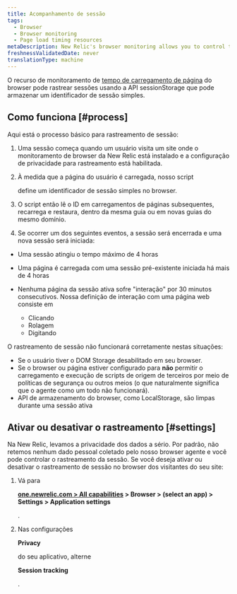 ```yaml
---
title: Acompanhamento de sessão
tags:
  - Browser
  - Browser monitoring
  - Page load timing resources
metaDescription: New Relic's browser monitoring allows you to control tracking of user session IDs on your website.
freshnessValidatedDate: never
translationType: machine
---
```


O recurso de monitoramento de [tempo de carregamento de página](/docs/browser/new-relic-browser/page-load-timing-resources/page-load-timing-process) do browser pode rastrear sessões usando a API sessionStorage que pode armazenar um identificador de sessão simples.

## Como funciona [#process]

Aqui está o processo básico para rastreamento de sessão:

1. Uma sessão começa quando um usuário visita um site onde o monitoramento de browser da New Relic está instalado e a configuração de privacidade para rastreamento está habilitada.

2. À medida que a página do usuário é carregada, nosso script

   <InlinePopover type="browser"/>

   define um identificador de sessão simples no browser.

3. O script então lê o ID em carregamentos de páginas subsequentes, recarrega e restaura, dentro da mesma guia ou em novas guias do mesmo domínio.

4. Se ocorrer um dos seguintes eventos, a sessão será encerrada e uma nova sessão será iniciada:

* Uma sessão atingiu o tempo máximo de 4 horas

* Uma página é carregada com uma sessão pré-existente iniciada há mais de 4 horas

* Nenhuma página da sessão ativa sofre "interação" por 30 minutos consecutivos. Nossa definição de interação com uma página web consiste em

  * Clicando
  * Rolagem
  * Digitando

O rastreamento de sessão não funcionará corretamente nestas situações:

* Se o usuário tiver o DOM Storage desabilitado em seu browser.
* Se o browser ou página estiver configurado para **não** permitir o carregamento e execução de scripts de origem de terceiros por meio de políticas de segurança ou outros meios (o que naturalmente significa que o agente como um todo não funcionará).
* API de armazenamento do browser, como LocalStorage, são limpas durante uma sessão ativa

## Ativar ou desativar o rastreamento [#settings]

Na New Relic, levamos a privacidade dos dados a sério. Por padrão, não retemos nenhum dado pessoal coletado pelo nosso browser agente e você pode controlar o rastreamento da sessão. Se você deseja ativar ou desativar o rastreamento de sessão no browser dos visitantes do seu site:

1. Vá para

   <DoNotTranslate>**[one.newrelic.com > All capabilities](https://one.newrelic.com/all-capabilities) > Browser > (select an app) > Settings > Application settings**</DoNotTranslate>

   .

2. Nas configurações

   <DoNotTranslate>**Privacy**</DoNotTranslate>

   do seu aplicativo, alterne

   <DoNotTranslate>**Session tracking**</DoNotTranslate>

   .